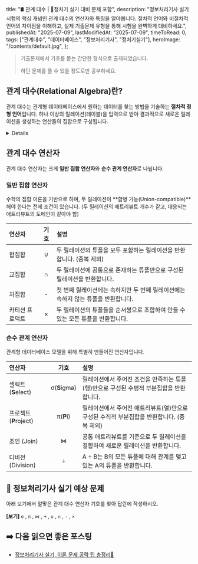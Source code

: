 
  title: "🛢️ 관계 대수 | 🚀정처기 실기 대비 문제 포함",
  description:
    "정보처리기사 실기 시험의 핵심 개념인 관계 대수의 연산자와 특징을 알아봅니다. 절차적 언어와 비절차적 언어의 차이점을 이해하고, 실제 기출문제 유형을 통해 시험을 완벽하게 대비하세요.",
  publishedAt: "2025-07-09",
  lastModifiedAt: "2025-07-09",
  timeToRead: 0,
  tags: ["관계대수", "데이터베이스", "정보처리기사", "정처기실기"],
  heroImage: "/contents/default.jpg",
};

> 기출문제에서 기호를 묻는 간단한 형식으로 출제되었습니다.
>
> 하단 문제를 풀 수 있을 정도로만 공부하세요.

## 관계 대수(Relational Algebra)란?

관계 대수는 관계형 데이터베이스에서 원하는 데이터를 찾는 방법을 기술하는 **절차적 정형 언어**입니다. 하나 이상의 릴레이션(테이블)을 입력으로 받아 결과적으로 새로운 릴레이션을 생성하는 연산들의 집합으로 구성됩니다.

<Details summary="관계 대수 vs. 관계 해석: 절차적 언어와 비절차적 언어">
데이터베이스 언어는 크게 **절차적 언어**와 **비절차적(선언적) 언어**로 나뉩니다.

- **절차적 언어 (Procedural Language)**

  - **"어떻게(How)"** 데이터에 접근하고 가져올 것인지를 명시합니다.
  - 원하는 결과를 얻기 위한 구체적인 처리 절차와 순서를 단계별로 기술합니다.
  - **관계 대수**가 대표적인 예입니다. `SELECT`을 먼저 할지, `JOIN`을 먼저 할지 등 순서가 정해져 있습니다.

- **비절차적 언어 (Non-procedural Language)**
  - **"무엇(What)"**을 원하는지만을 명시합니다.
  - 원하는 결과가 무엇인지만 선언하고, 그것을 얻는 구체적인 방법이나 절차는 시스템(DBMS)에 위임합니다.
  - **관계 해석**과 **SQL**이 대표적인 예입니다. 사용자는 `SELECT * FROM ... WHERE ...`와 같이 원하는 데이터의 조건만 명시하면, 내부적인 처리 절차는 DBMS의 옵티마이저가 결정합니다.

따라서 관계 대수는 '과정'을, 관계 해석은 '목표'를 중심으로 기술하는 언어라고 이해할 수 있습니다.

</Details>

## 관계 대수 연산자

관계 대수 연산자는 크게 **일반 집합 연산자**와 **순수 관계 연산자**로 나뉩니다.

### 일반 집합 연산자

수학의 집합 이론을 기반으로 하며, 두 릴레이션이 **합병 가능(Union-compatible)**해야 한다는 전제 조건이 있습니다. (두 릴레이션의 애트리뷰트 개수가 같고, 대응되는 애트리뷰트의 도메인이 같아야 함)

| 연산자          | 기호 | 설명                                                                              |
| :-------------- | :--: | :-------------------------------------------------------------------------------- |
| 합집합          |  ∪   | 두 릴레이션의 튜플을 모두 포함하는 릴레이션을 반환합니다. (중복 제외)             |
| 교집합          |  ∩   | 두 릴레이션에 공통으로 존재하는 튜플만으로 구성된 릴레이션을 반환합니다.          |
| 차집합          |  -   | 첫 번째 릴레이션에는 속하지만 두 번째 릴레이션에는 속하지 않는 튜플을 반환합니다. |
| 카티션 프로덕트 |  ×   | 두 릴레이션의 튜플들을 순서쌍으로 조합하여 만들 수 있는 모든 튜플을 반환합니다.   |

### 순수 관계 연산자

관계형 데이터베이스 모델을 위해 특별히 만들어진 연산자입니다.

| 연산자                 |     기호     | 설명                                                                                      |
| :--------------------- | :----------: | :---------------------------------------------------------------------------------------- |
| 셀렉트 (**S**elect)    | σ(**S**igma) | 릴레이션에서 주어진 조건을 만족하는 튜플(행)만으로 구성된 수평적 부분집합을 반환합니다.   |
| 프로젝트 (**P**roject) |  π(**P**i)   | 릴레이션에서 주어진 애트리뷰트(열)만으로 구성된 수직적 부분집합을 반환합니다. (중복 제외) |
| 조인 (Join)            |      ⋈       | 공통 애트리뷰트를 기준으로 두 릴레이션을 결합하여 새로운 릴레이션을 반환합니다.           |
| 디비전 (Division)      |      ÷       | A ÷ B는 B의 모든 튜플에 대해 관계를 맺고 있는 A의 튜플을 반환합니다.                      |

## 📝 정보처리기사 실기 예상 문제

아래 보기에서 알맞은 관계 대수 연산자 기호를 찾아 답란에 작성하시오.

**[보기]**
`σ` , `π` , `⋈` , `÷` , `∪` , `∩` , `-` , `×`

<ProblemAnswer
  problem="Select 관계 대수 연산자의 기호를 쓰시오."
  correctAnswer="σ"
/>

<ProblemAnswer
  problem="Project 관계 대수 연산자의 기호를 쓰시오."
  correctAnswer="π"
/>

<ProblemAnswer
  problem="Join 관계 대수 연산자의 기호를 쓰시오."
  correctAnswer="⋈"
/>

<ProblemAnswer
  problem="Division 관계 대수 연산자의 기호를 쓰시오."
  correctAnswer="÷"
/>

<ProblemAnswer
  problem="합집합 관계 대수 연산자의 기호를 쓰시오."
  correctAnswer="∪"
/>

<ProblemAnswer
  problem="교집합 관계 대수 연산자의 기호를 쓰시오."
  correctAnswer="∩"
/>

<ProblemAnswer
  problem="차집합 관계 대수 연산자의 기호를 쓰시오."
  correctAnswer="-"
/>

<ProblemAnswer
  problem="카티션 프로덕트 관계 대수 연산자의 기호를 쓰시오."
  correctAnswer="×"
/>

## ➡️ 다음 읽으면 좋은 포스팅

- [정보처리기사 실기, 이론 문제 공략 팁 총정리📝](/ko/blog/korean-information-processing-engineer-practical-exam-strategy)
